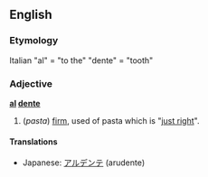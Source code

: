 ==English==
===Etymology===
Italian "al" = "to the" "dente" = "tooth"

===Adjective===
'''[[al]] [[dente]]'''

# (''pasta'') [[firm]], used of pasta which is "[[just right]]".

====Translations====
*Japanese: [[アルデンテ]] (arudente)